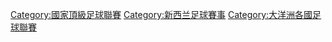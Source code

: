 [[Category:國家頂級足球聯賽|Category:國家頂級足球聯賽]]
[[Category:新西兰足球賽事|Category:新西兰足球賽事]]
[[Category:大洋洲各國足球聯賽|Category:大洋洲各國足球聯賽]]